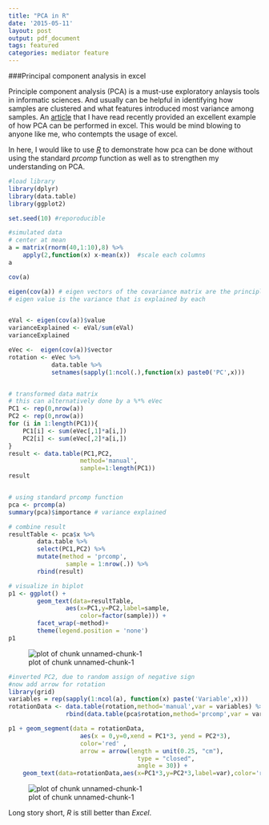 ```yaml
---
title: "PCA in R"
date: '2015-05-11'
layout: post
output: pdf_document
tags: featured
categories: mediator feature
---
```


###Principal component analysis in excel

Principle component analysis (PCA) is a must-use exploratory anlaysis tools in informatic sciences. And usually can be helpful in identifying how samples are clustered and what features introduced most variance among samples. An [article](http://www.real-statistics.com/multivariate-statistics/factor-analysis/principal-component-analysis/) that I have read recently provided an excellent example of how PCA can be performed in excel. This would be mind blowing to anyone like me, who contempts the usage of excel. 

In here, I would like to use *[R](http://www.r-project.org)* to demonstrate how pca can be done without using the standard *prcomp* function as well as to strengthen my understanding on PCA.


```r
#load library
library(dplyr)
library(data.table)
library(ggplot2)

set.seed(10) #reporoducible

#simulated data
# center at mean
a = matrix(rnorm(40,1:10),8) %>%
	apply(2,function(x) x-mean(x))  #scale each columns
a

cov(a)

eigen(cov(a)) # eigen vectors of the covariance matrix are the principle components
# eigen value is the variance that is explained by each 


eVal <- eigen(cov(a))$value
varianceExplained <- eVal/sum(eVal)
varianceExplained

eVec <-  eigen(cov(a))$vector
rotation <- eVec %>%
			data.table %>%
			setnames(sapply(1:ncol(.),function(x) paste0('PC',x)))


# transformed data matrix
# this can alternatively done by a %*% eVec
PC1 <- rep(0,nrow(a))
PC2 <- rep(0,nrow(a))
for (i in 1:length(PC1)){
	PC1[i] <- sum(eVec[,1]*a[i,]) 
	PC2[i] <- sum(eVec[,2]*a[i,])
}
result <- data.table(PC1,PC2,
					method='manual',
					sample=1:length(PC1)) 
result


# using standard prcomp function 
pca <- prcomp(a)
summary(pca)$importance # variance explained

# combine result
resultTable <- pca$x %>% 
		data.table %>%
		select(PC1,PC2) %>%
		mutate(method = 'prcomp',
				sample = 1:nrow(.)) %>%
		rbind(result) 

# visualize in biplot
p1 <- ggplot() +
		geom_text(data=resultTable,
				aes(x=PC1,y=PC2,label=sample,
					color=factor(sample))) +
		facet_wrap(~method)+
		theme(legend.position = 'none')
p1
```
![plot of chunk unnamed-chunk-1](https://raw.githubusercontent.com/wckdouglas/wckdouglas.github.io/master/assets/article_images/pca/unnamed-chunk-1-1.png) 


```r
#inverted PC2, due to random assign of negative sign
#now add arrow for rotation
library(grid)
variables = rep(sapply(1:ncol(a), function(x) paste('Variable',x)))
rotationData <- data.table(rotation,method='manual',var = variables) %>%
				rbind(data.table(pca$rotation,method='prcomp',var = variables))

p1 + geom_segment(data = rotationData,
					aes(x = 0,y=0,xend = PC1*3, yend = PC2*3),
					color='red' ,
					arrow = arrow(length = unit(0.25, "cm"), 
									type = "closed",
									angle = 30)) +
	geom_text(data=rotationData,aes(x=PC1*3,y=PC2*3,label=var),color='red')
```
![plot of chunk unnamed-chunk-1](https://raw.githubusercontent.com/wckdouglas/wckdouglas.github.io/master/assets/article_images/pca/unnamed-chunk-1-3.png) 

Long story short, *R* is still better than *Excel*.
